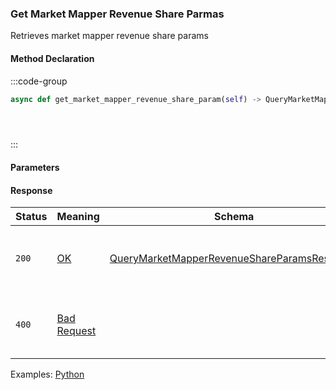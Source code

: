 ### Get Market Mapper Revenue Share Parmas

Retrieves market mapper revenue share params

#### Method Declaration

:::code-group

```python [Python]
async def get_market_mapper_revenue_share_param(self) -> QueryMarketMapperRevenueShareParamsResponse
```

```typescript [TypeScript]
```

```rust [Rust]
```

```url [API]

```

:::

#### Parameters

#### Response

| Status | Meaning       | Schema                                        | Description                           |
| ------ | ------------- | --------------------------------------------- | ------------------------------------- |
| `200`  | [OK]          | [QueryMarketMapperRevenueShareParamsResponse] | Market mapper revenue share params    |
| `400`  | [Bad Request] |                                               | The request was malformed or invalid. |

Examples: [Python]

[Python]: https://github.com/dydxprotocol/v4-clients/blob/95f2ad4b7d87e2c8f819138fcbe903826af47230/v4-client-py-v2/examples/revenue_share_example.py
[OK]: /types/ok
[QueryMarketMapperRevenueShareParamsResponse]: /types/query_market_mapper_revenue_share_params_response
[Bad Request]: /types/bad-request
